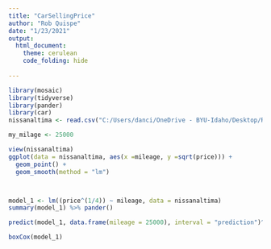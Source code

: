 ```yaml
---
title: "CarSellingPrice"
author: "Rob Quispe"
date: "1/23/2021"
output: 
  html_document:
    theme: cerulean
    code_folding: hide
    
---
```


```r
library(mosaic)
library(tidyverse)
library(pander)
library(car)
nissanaltima <- read.csv("C:/Users/danci/OneDrive - BYU-Idaho/Desktop/Rstudio/Statistics-Notebook-master/Analyses/Linear Regression/linear/linear_regression/carprice/car_price_nissan-altima-2018.csv")

my_milage <- 25000


```

```r
view(nissanaltima)
ggplot(data = nissanaltima, aes(x =mileage, y =sqrt(price))) +
  geom_point() +
  geom_smooth(method = "lm")



model_1 <- lm((price^(1/4)) ~ mileage, data = nissanaltima)
summary(model_1) %>% pander()

predict(model_1, data.frame(mileage = 25000), interval = "prediction")^4 %>% pander()

boxCox(model_1)


```
